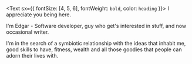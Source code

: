 <Text sx={{ fontSize: [4, 5, 6], fontWeight: `bold`, color: `heading` }}>
  I appreciate you being here.
</Text>

I'm Edgar - Software developer, guy who get's interested in stuff, and now occasional writer.

I'm in the search of a symbiotic relationship with the ideas that inhabit me, good skills to have, fitness, wealth and all those goodies that people can adorn their lives with.
